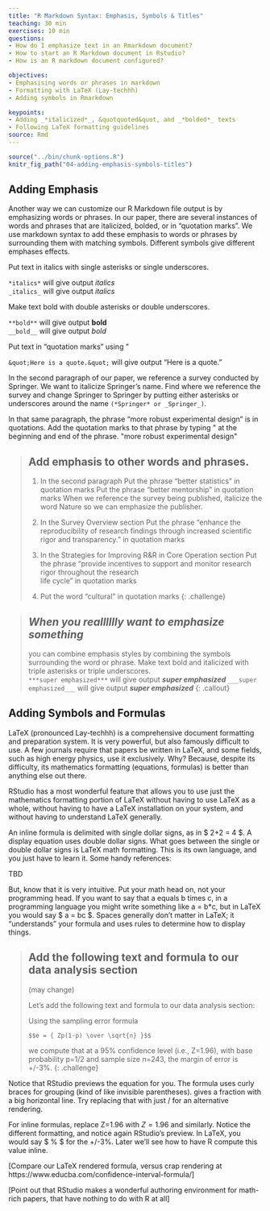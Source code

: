 ```yaml
---
title: "R Markdown Syntax: Emphasis, Symbols & Titles"
teaching: 30 min
exercises: 10 min
questions:
- How do I emphasize text in an Rmarkdown document?
- How to start an R Markdown document in Rstudio?
- How is an R markdown document configured?

objectives:
- Emphasising words or phrases in markdown
- Formatting with LaTeX (Lay-techhh) 
- Adding symbols in Rmarkdown

keypoints:
- Adding _*italicized*_, &quotquoted&quot, and _*bolded*_ texts
- Following LaTeX formatting guidelines
source: Rmd
---
```



```r
source("../bin/chunk-options.R")
knitr_fig_path("04-adding-emphasis-symbols-titles")
```

## Adding Emphasis

Another way we can customize our R Markdown file output is by emphasizing words or phrases. In our paper, there are several instances of words and phrases that are italicized, bolded, or in “quotation marks”. We use markdown syntax to add these emphasis to words or phrases by surrounding them with matching symbols. Different symbols give different emphases effects. 

Put text in italics with single asterisks or single underscores.  

```*italics*``` will give output *italics*  
```_italics_``` will give output _italics_

Make text bold with double asterisks or double underscores.  

```**bold**``` will give output **bold**  
```__bold__``` will give output _bold_  

Put text in “quotation marks” using &quot;

```&quot;Here is a quote.&quot;``` will give output “Here is a quote.”

In the second paragraph of our paper, we reference a survey conducted by Springer. We want to italicize Springer’s name. Find where we reference the survey and change Springer to Springer by putting either asterisks or underscores around the name ```(*Springer* or _Springer_)```. 

In that same paragraph, the phrase “more robust experimental design” is in quotations. Add the quotation marks to that phrase by typing &quot; at the beginning and end of the phrase. 
&quot;more robust experimental design&quot;

> ## Add emphasis to other words and phrases. 
>
>1. In the second paragraph
>Put the phrase “better statistics” in quotation marks
>Put the phrase “better mentorship” in quotation marks 
>When we reference the survey being published, italicize the word Nature so we can emphasize the 
 publisher. 
>
>2. In the Survey Overview section
>Put the phrase “enhance the reproducibility of research findings through increased scientific rigor  and transparency.” in quotation marks
>
>3. In the Strategies for Improving R&R in Core Operation section
>Put the phrase “provide incentives to support and monitor research rigor throughout the research  
 life cycle” in quotation marks
>
>4. Put the word “cultural” in quotation marks 
{: .challenge}


>## ***When you realllllly want to emphasize something***
> 
> you can combine emphasis styles by combining the symbols surrounding the word or phrase. 
> Make text bold and  italicized with triple asterisks or triple underscores.  
> ```***super emphasized***``` will give output ***super emphasized*** 
> ```___super emphasized___``` will give output ___super emphasized___
{: .callout}


## Adding Symbols and Formulas

LaTeX (pronounced Lay-techhh) is a comprehensive document formatting and preparation system.  It is very powerful, but also famously difficult to use.  A few journals require that papers be written in LaTeX, and some fields, such as high energy physics, use it exclusively.  Why?  Because, despite its difficulty, its mathematics formatting (equations, formulas) is better than anything else out there.

RStudio has a most wonderful feature that allows you to use just the mathematics formatting portion of LaTeX without having to use LaTeX as a whole, without having to have a LaTeX installation on your system, and without having to understand LaTeX generally.

An inline formula is delimited with single dollar signs, as in $ 2+2 = 4 $.  A display equation uses double dollar signs.  What goes between the single or double dollar signs is LaTeX math formatting.  This is its own language, and you just have to learn it.  Some handy references:

TBD

But, know that it is very intuitive.  Put your math head on, not your programming head.  If you want to say that a equals b times c, in a programming language you might write something like a = b*c, but in LaTeX you would say $ a = bc $.  Spaces generally don’t matter in LaTeX; it “understands” your formula and uses rules to determine how to display things.

> ## Add the following text and formula to our data analysis section 
> (may change)
>
> Let’s add the following text and formula to our data analysis section:
>
> Using the sampling error formula
>
> ```$$e = { Zp(1-p) \over \sqrt{n} }$$```
> 
> we compute that at a 95% confidence level (i.e., Z=1.96), with base probability p=1/2 and sample 
> size n=243, the margin of error is +/-3%.
{: .challenge}

Notice that RStudio previews the equation for you.  The formula uses curly braces for grouping 
(kind of like invisible parentheses).  \over gives a fraction with a big horizontal line.  Try 
replacing that with just / for an alternative rendering.

For inline formulas, replace Z=1.96 with $Z=1.96$ and similarly.  Notice the different formatting, and notice again RStudio’s preview.  In LaTeX, you would say $ \pm 3 \% $ for the +/-3%.  Later we’ll see how to have R compute this value inline.

[Compare our LaTeX rendered formula, versus crap rendering at https://www.educba.com/confidence-interval-formula/]

[Point out that RStudio makes a wonderful authoring environment for math-rich papers, that have nothing to do with R at all]

 
